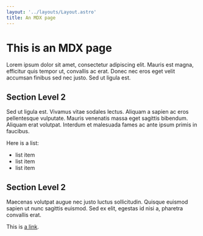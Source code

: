 ```yaml
---
layout: '../layouts/Layout.astro'
title: An MDX page
---
```


# This is an MDX page

Lorem ipsum dolor sit amet, consectetur adipiscing elit. Mauris est magna, efficitur quis tempor ut, convallis ac erat. Donec nec eros eget velit accumsan finibus sed nec justo. Sed ut ligula est.

## Section Level 2

Sed ut ligula est. Vivamus vitae sodales lectus. Aliquam a sapien ac eros pellentesque vulputate. Mauris venenatis massa eget sagittis bibendum. Aliquam erat volutpat. Interdum et malesuada fames ac ante ipsum primis in faucibus.

Here is a list:

- list item
- list item
- list item

## Section Level 2

Maecenas volutpat augue nec justo luctus sollicitudin. Quisque euismod sapien ut nunc sagittis euismod. Sed ex elit, egestas id nisi a, pharetra convallis erat.

This is [a link]().
